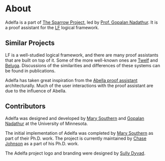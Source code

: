 # About

Adelfa is a part of [The Sparrow Project](https://sparrow.cs.umn.edu/), led by
[Prof. Gopalan Nadathur](https://www-users.cs.umn.edu/~ngopalan/). It is a proof
assistant for the [LF](https://en.wikipedia.org/wiki/Logical_framework) logical
framework.

## Similar Projects

LF is a well-studied logical framework, and there are many proof assistants that
are built on top of it. Some of the more well-known ones are
[Twelf](http://www.twelf.org/) and [Beluga](https://beluga-lang.org/).
Discussions of the similarities and differences of these systems can be found in
publications.

Adelfa has taken great inspiration from the [Abella proof
assistant](https://abella-prover.org/) architecturally. Much of the user
interactions with the proof assistant are due to the influence of Abella.

## Contributors

Adelfa was designed and developed by [Mary
Southern](https://www-users.cse.umn.edu/~south163/) and [Gopalan
Nadathur](https://www-users.cs.umn.edu/~ngopalan/) at the University of
Minnesota.

The initial implementation of Adelfa was completed by [Mary
Southern](https://www-users.cse.umn.edu/~south163/) as part of their Ph.D. work.
The project is currently maintained by [Chase Johnson](https://chasej.dev/) as a 
part of his Ph.D. work.

The Adelfa project logo and branding were designed by [Sully
Dyvad](https://sullydyvad.com/).

